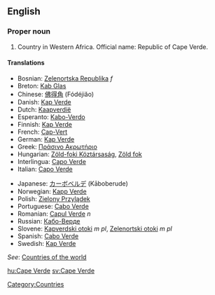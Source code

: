 ==English==

===Proper noun===

# Country in Western Africa. Official name: Republic of Cape Verde.

====Translations====
{{top}}
*Bosnian: [[Zelenortska Republika]] ''f''
*Breton: [[Kab Glas]]
*Chinese: [[佛得角]] (Fódéjiăo)
*Danish: [[Kap Verde]]
*Dutch: [[Kaapverdië]]
*Esperanto: [[Kabo-Verdo]]
*Finnish: [[Kap Verde]]
*French: [[Cap-Vert]]
*German: [[Kap Verde]]
*Greek: [[Πράσινο Ακρωτήριο]]
*Hungarian: [[Zöld-foki Köztársaság]], [[Zöld fok]]
*Interlingua: [[Capo Verde]]
*Italian: [[Capo Verde]]
{{mid}}
*Japanese: [[カーボベルデ]] (Kāboberude)
*Norwegian: [[Kapp Verde]]
*Polish: [[Zielony Przylądek]]
*Portuguese: [[Cabo Verde]]
*Romanian: [[Capul Verde]] ''n''
*Russian: [[Кабо-Верде]]
*Slovene: [[Kapverdski otoki]] ''m pl'', [[Zelenortski otoki]] ''m pl''
*Spanish: [[Cabo Verde]]
*Swedish: [[Kap Verde]]
{{bottom}}

''See'': [[Countries of the world]]

[[Category:Countries]]

[[hu:Cape Verde]]
[[sv:Cape Verde]]